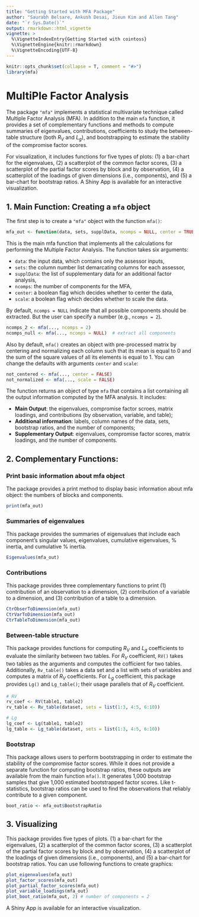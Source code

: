 ```yaml
---
title: "Getting Started with MFA Package"
author: "Saurabh Belsare, Ankush Desai, Jieun Kim and Allen Tang"
date: "`r Sys.Date()`"
output: rmarkdown::html_vignette
vignette: >
  %\VignetteIndexEntry{Getting Started with cointoss}
  %\VignetteEngine{knitr::rmarkdown}
  %\VignetteEncoding{UTF-8}
---
```


```r
knitr::opts_chunk$set(collapse = T, comment = "#>")
library(mfa)
```

# MultiPle Factor Analysis

The package `"mfa"` implements a statistical multivariate technique called Multiple Factor Analysis (MFA). In addition to the main `mfa` function, it provides a set of complementary functions and methods to compute summaries of eigenvalues, contributions, coefficients to study the between-table structure (both $R_V$ and $L_g$), and bootstrapping to estimate the stability of the compromise factor scores. 


For visualization, it includes functions for five types of plots: (1) a bar-chart for the eigenvalues, (2) a scatterplot of the common factor scores, (3) a scatterplot of the partial factor scores by block and by observation, (4) a scatterplot of the loadings of given dimensions (i.e., components), and (5) a bar-chart for bootstrap ratios. A Shiny App is available for an interactive visualization.  


## 1. Main Function: Creating a `mfa` object

The first step is to create a `"mfa"` object with the function `mfa()`:

```r
mfa_out <- function(data, sets, supplData, ncomps = NULL, center = TRUE, scale = TRUE)
```

This is the main mfa function that implements all the calculations for performing the Multiple Factor Analysis. The function takes six arguments:

- `data`: the input data, which contains only the assessor inputs,
- `sets`: the column number list demarcating columns for each assessor,
- `supplData`: the list of supplementary data for an additional factor analysis,
- `ncomps`: the number of components for the MFA,
- `center`: a boolean flag which decides whether to center the data,
- `scale`: a boolean flag which decides whether to scale the data.


By default, `ncomps = NULL` indicate that all possible components should be extracted. But the user can specify a number (e.g., `ncomps = 2`). 
```r
ncomps_2 <- mfa(..., ncomps = 2)        
ncomps_null <- mfa(..., ncomps = NULL)  # extract all components
```

Also by default, `mfa()` creates an object with pre-processed matrix by centering and normalizing each column such that its mean is equal to 0 and the sum of the square values of all its elements is equal to 1. You can change the defaults with arguments `center` and `scale`:

```r
not_centered <- mfa(..., center = FALSE)
not_normalized <- mfa(..., scale = FALSE)
```


The function returns an object of type `mfa` that contains a list containing all the output information computed by the MFA analysis. It includes: 

- **Main Output**: the eigenvalues, compromise factor scroes, matrix loadings, and contributions (by observation, variable, and table);
- **Additional information**: labels, column names of the data, sets, bootstrap ratios, and the number of components; 
- **Supplementary Output**: eigenvalues, compromise factor scores, matrix loadings, and the number of components. 


## 2. Complementary Functions: 

### Print basic information about mfa object
The package provides a print method to display basic information about mfa object: the numbers of blocks and components. 
```r
print(mfa_out)
```

### Summaries of eigenvalues 
This package provides the summaries of eigenvalues that include each component's singular values, eigenvalues, cumulative eigenvalues, \% inertia, and cumulative \% inertia.   
```r
Eigenvalues(mfa_out)
```


### Contributions
This package provides three complementary functions to print (1) contribution of an observation to a dimension, (2) contribution of a variable to a dimension, and (3) contribution of a table to a dimension. 
```r
CtrObserToDimension(mfa_out)
CtrVarToDimension(mfa_out)
CtrTableToDimension(mfa_out)
```

### Between-table structure
This package provides functions for computing $R_V$ and $L_g$ coefficients to evaluate the similarity between two tables. For $R_V$ coefficient, `RV()` takes two tables as the arguments and computes the cofficient for two tables. Additionally, `Rv_table()` takes a data set and a list with sets of variables and computes a matrix of $R_V$ coefficients. For $L_g$ coefficient, this package provides `Lg()` and `Lg_table()`; their usage parallels that of $R_V$ coefficient.  

```r
# RV
rv_coef <- RV(table1, table2)
rv_table <- Rv_table(dataset, sets = list(1:3, 4:5, 6:10))

# Lg
lg_coef <- Lg(table1, table2)
lg_table <- Lg_table(dataset, sets = list(1:3, 4:5, 6:10))
```

### Bootstrap
This package allows users to perform bootstrapping in order to estimate the stability of the compromise factor scores.  While it does not provide a separate function for computing bootstrap ratios, these outputs are available from the main function `mfa()`. It generates 1,000 bootstrap samples that give 1,000 estimated bootstrapped factor scores. Like t-statistics, bootstrap ratios can be used to find the observations that reliably contribute to a given component. 

```r
boot_ratio <- mfa_out$BootstrapRatio
```


## 3. Visualizing 

This package provides five types of plots. (1) a bar-chart for the eigenvalues, (2) a scatterplot of the common factor scores, (3) a scatterplot of the partial factor scores by block and by observation, (4) a scatterplot of the loadings of given dimensions (i.e., components), and (5) a bar-chart for bootstrap ratios. You can use following functions to create graphics:

```r
plot_eigenvalues(mfa_out)
plot_factor_scores(mfa_out)
plot_partial_factor_scores(mfa_out)
plot_variable_loadings(mfa_out)
plot_boot_ratio(mfa_out, 2) # number of components = 2 
```

A Shiny App is available for an interactive visualization.  


